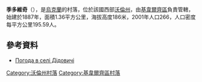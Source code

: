 {{coord|50|52|19|N|25|28|13|E|scale:30000|display=title}}

'''季多維奇'''（{{lang-uk|Дідовичі}}），是[[烏克蘭|烏克蘭]]的村落，位於該國西部[[沃倫州|沃倫州]]，由[[基韋爾齊區|基韋爾齊區]]負責管轄，始建於1887年，面積1.36平方公里，海拔高度186米，2001年人口266，人口密度每平方公里195.59人。

==參考資料==
* [http://weather.in.ua/ua/volynskaja/6821 Погода в селі Дідовичі]{{Wayback|url=http://weather.in.ua/ua/volynskaja/6821 |date=20111219101226 }}

[[Category:沃倫州村落|Category:沃倫州村落]]
[[Category:基韋爾齊區村落|Category:基韋爾齊區村落]]


{{Volyn-geo-stub}}